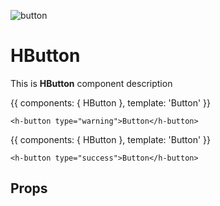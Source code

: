 
![button](/public/undraw_design_components_9vy6.svg)

<Meta title='HButton' component={HButton} />

# HButton

This is **HButton** component description

<Story name='primary' height='50px'>{{
  components: { HButton },
  template: '<h-button type="warning">Button</h-button>'
}}</Story>

```
<h-button type="warning">Button</h-button>
```


<Story name='success' height='50px'>{{
  components: { HButton },
  template: '<h-button type="success" icon="">Button</h-button>'
}}</Story>

```
<h-button type="success">Button</h-button>
```

## Props

<Props of={HButton} />
